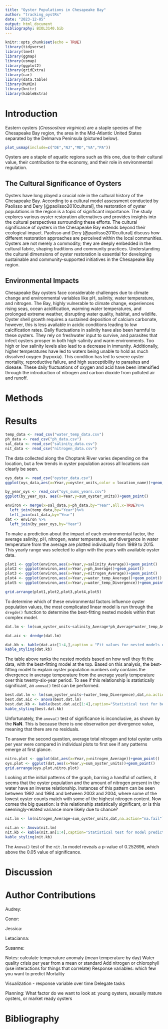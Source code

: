 ```yaml
---
title: "Oyster Populations in Chesapeake Bay"
author: "tracking_oystRs"
date: "2023-12-05"
output: html_document
bibliography: BIOL3140.bib
---
```


```r
knitr::opts_chunk$set(echo = TRUE)
library(tidyverse)
library(lme4)
library(ggmap)
library(usmap)
library(ggplot2)
library(gridExtra)
library(car)
library(data.table)
library(MuMIn)
library(knitr)
library(kableExtra)
```

# Introduction
Eastern oysters (*Crassostrea virginica*) are a staple species of the Chesapeake Bay region, the area in the Mid-Atlantic United States separated by the Delmarva Peninsula (pictured below).

```r
plot_usmap(include=c("DE","NJ","MD","VA","PA"))
```

Oysters are a staple of aquatic regions such as this one, due to their cultural value, their contribution to the economy, and their role in environmental regulation.

## The Cultural Significance of Oysters
Oysters have long played a crucial role in the cultural history of the Chesapeake Bay. According to a cultural model assessment conducted by Paolisso and Dery [@paolisso2010cultural], the restoration of oyster populations in the region is a topic of significant importance. The study explores various oyster restoration alternatives and provides insights into the cultural perspectives surrounding these efforts.  The cultural significance of oysters in the Chesapeake Bay extends beyond their ecological impact. Paolisso and Dery [@paolisso2010cultural] discuss how different restoration approaches are perceived within the local communities. Oysters are not merely a commodity; they are deeply embedded in the cultural fabric, shaping traditions and community practices. Understanding the cultural dimensions of oyster restoration is essential for developing sustainable and community-supported initiatives in the Chesapeake Bay region.

## Environmental Impacts
Chesapeake Bay oysters face considerable challenges due to climate change and environmental variables like pH, salinity, water temperature, and nitrogen. The Bay, highly vulnerable to climate change, experiences rising seas, ocean acidification, warming water temperatures, and prolonged extreme weather, disrupting water quality, habitat, and wildlife.  Oyster shell growth requires a sustained deposition of calcium carbonate, however, this is less available in acidic conditions leading to low calcification rates.  Daily fluctuations in salinity have also been harmful to these oysters.  They rely on freshwater input to survive, and parasites that infect oysters prosper in both high-salinity and warm environments. Too high or low salinity levels also lead to a decrease in immunity.  Additionally, higher temperatures have led to waters being unable to hold as much dissolved oxygen (hypoxia).  This condition has led to severe oyster mortality, reproductive failure, and high susceptibility to parasites and disease.  These daily fluctuations of oxygen and acid have been intensified through the introduction of nitrogen and carbon dioxide from polluted air and runoff. 

# Methods

# Results
```r
temp_data <- read_csv("water_temp_data.csv")
ph_data <- read_csv("ph_data.csv")
sal_data <- read_csv("salinity_data.csv")
nit_data <- read_csv("nitrogen_data.csv")
```

The data collected along the Choptank River varies depending on the location, but a few trends in oyster population across all locations can clearly be seen.

```r
oys_data <- read_csv("oyster_data.csv")
ggplot(oys_data,aes(x=Year,y=oyster_units,color = location_name))+geom_point()
```
```r
by_year_oys <- read_csv("oys_sums_years.csv") 
ggplot(by_year_oys, aes(x=Year,y=sum_oyster_units))+geom_point()
```

```r
environ <- merge(x=sal_data,y=ph_data,by="Year",all.x=TRUE)%>%
  left_join(temp_data,by="Year")%>%
  left_join(nit_data,by="Year")
dat <- environ %>%
  left_join(by_year_oys,by="Year")

```

To make a prediction about the impact of each environmental factor, the average salinity, pH, nitrogen, water temperature, and divergence in water temperature from the average are plotted individually from 1989 to 2015. This yearly range was selected to align with the years with available oyster data.
```r

plot1 <- ggplot(environ,aes(x=Year,y=salinity_Average))+geom_point()
plot2 <- ggplot(environ,aes(x=Year,y=ph_Average))+geom_point()
plot3 <- ggplot(environ,aes(x=Year,y=nitrogen_Average))+geom_point()
plot4 <- ggplot(environ,aes(x=Year,y=water_temp_Average))+geom_point()
plot5 <- ggplot(environ,aes(x=Year,y=water_temp_Divergence))+geom_point()

grid.arrange(plot1,plot2,plot3,plot4,plot5)
```
To determine which of these environmental factors influence oyster population values, the most complicated linear model is run through the `dregde()` function to determine the best-fitting nested models within that complex model.

```r
dat.lm <- lm(sum_oyster_units~salinity_Average*ph_Average*water_temp_Average*water_temp_Divergence,dat,na.action="na.fail")

dat.aic <- dredge(dat.lm)

dat.kb <- kable(dat.aic[1:4,],caption = "Fit values for nested models of the most complicated lm model")
kable_styling(dat.kb)
```

The table above ranks the nested models based on how well they fit the data, with the best-fitting model at the top. Based on this analysis, the best-fitting model to explain oyster population numbers only contains the divergence in average temperature from the average yearly temperature over this twenty-six-year period. To see if this relationship is statistically significant, an `anova()` test can be performed.

```r
best.dat.lm <- lm(sum_oyster_units~(water_temp_Divergence),dat,na.action="na.fail")
best.dat.aic <- anova(best.dat.lm)
best.dat.kb <- kable(best.dat.aic[1:4],caption="Statistical test for best model, as determined by `dredge()`")
kable_styling(best.dat.kb)

```

Unfortunately, the `anova()` test of significance is inconclusive, as shown by the **NaN**. This is because there is one observation per divergence value, meaning that there are no residuals. 

To answer the second question, average total nitrogen and total oyster units per year were compared in individual plots to first see if any patterns emerge at first glance.

```r
nitro.plot <- ggplot(dat,aes(x=Year,y=nitrogen_Average))+geom_point()
oys.plot <- ggplot(dat,aes(x=Year,y=sum_oyster_units))+geom_point()
grid.arrange(oys.plot,nitro.plot)
```

Looking at the initial patterns of the graph, barring a handful of outliers, it seems that the oyster population and the amount of nitrogen present in the water have an inverse relationship. Instances of this pattern can be seen between 1992 and 1994 and between 2003 and 2004, where some of the lowest oyster counts match with some of the highest nitrogen content. Now comes the big question: is this relationship statistically significant, or is this seemingly-related variance more likely due to chance?

```r
nit.lm <- lm(nitrogen_Average~sum_oyster_units,dat,na.action="na.fail")

nit.an <- Anova(nit.lm)
nit.kb <- kable(nit.an[1:4],caption="Statistical test for model predicting nitrogen content based on oyster population")
kable_styling(nit.kb)
```

The `Anova()` test of the `nit.lm` model reveals a p-value of 0.252696, which above the 0.05 value of significance.

# Discussion

# Author Contributions
Audrey:

Conor:

Jessica:

Letacianna:

Susanne:

Notes:
calculate temperature anomaly (mean temperature by day)
  Water quality crisis per year from a mean or standard
Add nitrogen or chlorophyll (use interactions for things that correlate)
Response variables: which few you want to predict
  Mortality
  
Visualization - response variable over time
Delegate tasks

Planning:
What factor do we want to look at: young oysters, sexually mature oysters, or market ready oysters

# Bibliography
